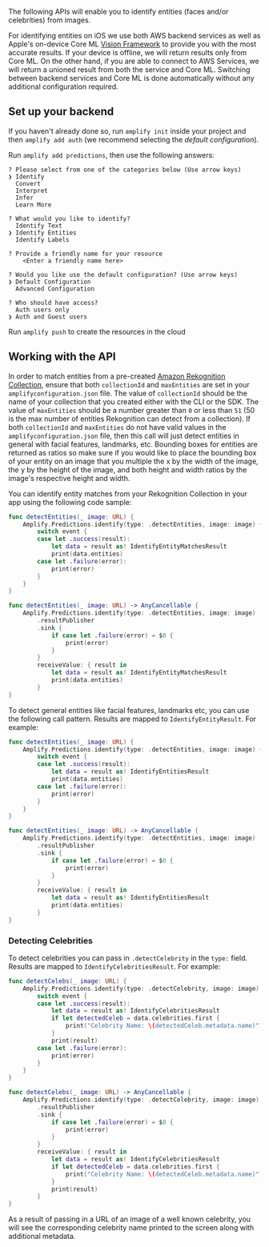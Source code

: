 The following APIs will enable you to identify entities (faces and/or celebrities) from images.

For identifying entities on iOS we use both AWS backend services as well as Apple's on-device Core ML [Vision Framework](https://developer.apple.com/documentation/vision) to provide you with the most accurate results. If your device is offline, we will return results only from Core ML. On the other hand, if you are able to connect to AWS Services, we will return a unioned result from both the service and Core ML. Switching between backend services and Core ML is done automatically without any additional configuration required.

## Set up your backend

If you haven't already done so, run `amplify init` inside your project and then `amplify add auth` (we recommend selecting the *default configuration*).

Run `amplify add predictions`, then use the following answers:

```console
? Please select from one of the categories below (Use arrow keys)
❯ Identify
  Convert
  Interpret
  Infer
  Learn More
  
? What would you like to identify?
  Identify Text
❯ Identify Entities
  Identify Labels

? Provide a friendly name for your resource
    <Enter a friendly name here>

? Would you like use the default configuration? (Use arrow keys)
❯ Default Configuration
  Advanced Configuration

? Who should have access?
  Auth users only
❯ Auth and Guest users
```

Run `amplify push` to create the resources in the cloud

## Working with the API

In order to match entities from a pre-created [Amazon Rekognition Collection](https://docs.aws.amazon.com/rekognition/latest/dg/collections.html), ensure that both `collectionId` and `maxEntities` are set in your `amplifyconfiguration.json` file. The value of `collectionId` should be the name of your collection that you created either with the CLI or the SDK. The value of `maxEntities` should be a number greater than `0` or less than `51` (50 is the max number of entities Rekognition can detect from a collection). If both `collectionId` and `maxEntities` do not have valid values in the `amplifyconfiguration.json` file, then this call will just detect entities in general with facial features, landmarks, etc. Bounding boxes for entities are returned as ratios so make sure if you would like to place the bounding box of your entity on an image that you multiple the x by the width of the image, the y by the height of the image, and both height and width ratios by the image's respective height and width.

You can identify entity matches from your Rekognition Collection in your app using the following code sample:

<BlockSwitcher>

<Block name="Listener (iOS 11+)">

```swift
func detectEntities(_ image: URL) {
    Amplify.Predictions.identify(type: .detectEntities, image: image) { event in
        switch event {
        case let .success(result):
            let data = result as! IdentifyEntityMatchesResult
            print(data.entities)
        case let .failure(error):
            print(error)
        }
    }
}
```

</Block>

<Block name="Combine">

```swift
func detectEntities(_ image: URL) -> AnyCancellable {
    Amplify.Predictions.identify(type: .detectEntities, image: image)
        .resultPublisher
        .sink {
            if case let .failure(error) = $0 {
                print(error)
            }
        }
        receiveValue: { result in
            let data = result as! IdentifyEntityMatchesResult
            print(data.entities)
        }
}
```

</Block>

</BlockSwitcher>

To detect general entities like facial features, landmarks etc, you can use the following call pattern. Results are mapped to `IdentifyEntityResult`. For example:

<BlockSwitcher>

<Block name="Listener (iOS 11+)">

```swift
func detectEntities(_ image: URL) {
    Amplify.Predictions.identify(type: .detectEntities, image: image) { event in
        switch event {
        case let .success(result):
            let data = result as! IdentifyEntitiesResult
            print(data.entities)
        case let .failure(error):
            print(error)
        }
    }
}
```

</Block>

<Block name="Combine">

```swift
func detectEntities(_ image: URL) -> AnyCancellable {
    Amplify.Predictions.identify(type: .detectEntities, image: image)
        .resultPublisher
        .sink {
            if case let .failure(error) = $0 {
                print(error)
            }
        }
        receiveValue: { result in
            let data = result as! IdentifyEntitiesResult
            print(data.entities)
        }
}
```

</Block>

</BlockSwitcher>

### Detecting Celebrities

To detect celebrities you can pass in `.detectCelebrity` in the `type:` field. Results are mapped to `IdentifyCelebritiesResult`. For example:

<BlockSwitcher>

<Block name="Listener (iOS 11+)">

```swift
func detectCelebs(_ image: URL) {
    Amplify.Predictions.identify(type: .detectCelebrity, image: image) { event in
        switch event {
        case let .success(result):
            let data = result as! IdentifyCelebritiesResult
            if let detectedCeleb = data.celebrities.first {
                print("Celebrity Name: \(detectedCeleb.metadata.name)")
            }
            print(result)
        case let .failure(error):
            print(error)
        }
    }
}
```

</Block>

<Block name="Combine">

```swift
func detectCelebs(_ image: URL) -> AnyCancellable {
    Amplify.Predictions.identify(type: .detectCelebrity, image: image)
        .resultPublisher
        .sink {
            if case let .failure(error) = $0 {
                print(error)
            }
        }
        receiveValue: { result in
            let data = result as! IdentifyCelebritiesResult
            if let detectedCeleb = data.celebrities.first {
                print("Celebrity Name: \(detectedCeleb.metadata.name)")
            }
            print(result)
        }
}
```

</Block>

</BlockSwitcher>

As a result of passing in a URL of an image of a well known celebrity, you will see the corresponding celebrity name printed to the screen along with additional metadata.
